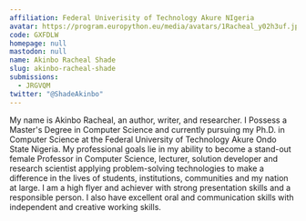 ```yaml
---
affiliation: Federal Univerisity of Technology Akure NIgeria
avatar: https://program.europython.eu/media/avatars/1Racheal_y02h3uf.jpg
code: GXFDLW
homepage: null
mastodon: null
name: Akinbo Racheal Shade
slug: akinbo-racheal-shade
submissions:
  - JRGVQM
twitter: "@ShadeAkinbo"
---
```


My name is Akinbo Racheal, an author, writer, and researcher. I Possess a
Master's Degree in Computer Science and currently pursuing my Ph.D. in Computer
Science at the Federal University of Technology Akure Ondo State Nigeria. My
professional goals lie in my ability to become a stand-out female Professor in
Computer Science, lecturer, solution developer and research scientist applying
problem-solving technologies to make a difference in the lives of students,
institutions, communities and my nation at large. I am a high flyer and achiever
with strong presentation skills and a responsible person. I also have excellent
oral and communication skills with independent and creative working skills.
